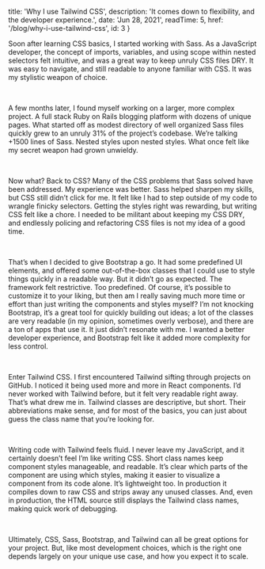 
  title: 'Why I use Tailwind CSS',
  description: 'It comes down to flexibility, and the developer experience.',
  date: 'Jun 28, 2021',
  readTime: 5,
  href: '/blog/why-i-use-tailwind-css',
  id: 3
}


Soon after learning CSS basics, I started working with Sass. As a JavaScript developer, the concept of imports, variables, and using scope within nested selectors felt intuitive, and was a great way to keep unruly CSS files DRY. It was easy to navigate, and still readable to anyone familiar with CSS. It was my stylistic weapon of choice.

<br/>

A few months later, I found myself working on a larger, more complex project. A full stack Ruby on Rails blogging platform with dozens of unique pages. What started off as modest directory of well organized Sass files quickly grew to an unruly 31% of the project’s codebase. We’re talking +1500 lines of Sass. Nested styles upon nested styles. What once felt like my secret weapon had grown unwieldy.

<br/>

Now what? Back to CSS? Many of the CSS problems that Sass solved have been addressed. My experience was better. Sass helped sharpen my skills, but CSS still didn’t click for me. It felt like I had to step outside of my code to wrangle finicky selectors. Getting the styles right was rewarding, but writing CSS felt like a chore. I needed to be militant about keeping my CSS DRY, and endlessly policing and refactoring CSS files is not my idea of a good time.

<br/>

That’s when I decided to give Bootstrap a go. It had some predefined UI elements, and offered some out-of-the-box classes that I could use to style things quickly in a readable way. But it didn’t go as expected. The framework felt restrictive. Too predefined. Of course, it’s possible to customize it to your liking, but then am I really saving much more time or effort than just writing the components and styles myself? I’m not knocking Bootstrap, it’s a great tool for quickly building out ideas; a lot of the classes are very readable (in my opinion, sometimes overly verbose), and there are a ton of apps that use it. It just didn’t resonate with me. I wanted a better developer experience, and Bootstrap felt like it added more complexity for less control.

<br/>

Enter Tailwind CSS. I first encountered Tailwind sifting through projects on GitHub. I noticed it being used more and more in React components. I’d never worked with Tailwind before, but it felt very readable right away. That’s what drew me in. Tailwind classes are descriptive, but short. Their abbreviations make sense, and for most of the basics, you can just about guess the class name that you’re looking for.

<br/>

Writing code with Tailwind feels fluid. I never leave my JavaScript, and it certainly doesn’t feel I’m like writing CSS. Short class names keep component styles manageable, and readable. It’s clear which parts of the component are using which styles, making it easier to visualize a component from its code alone. It’s lightweight too. In production it compiles down to raw CSS and strips away any unused classes. And, even in production, the HTML source still displays the Tailwind class names, making quick work of debugging.

<br/>

Ultimately, CSS, Sass, Bootstrap, and Tailwind can all be great options for your project. But, like most development choices, which is the right one depends largely on your unique use case, and how you expect it to scale.